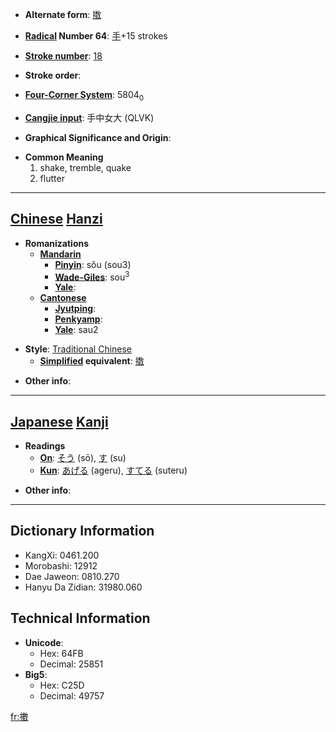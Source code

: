 * '''Alternate form''': [[擞]]

* '''[[Wiktionary:Chinese radical index| Radical]] Number 64''': [[Wiktionary:Chinese radical index 手|手]]+15 strokes

* '''[[Wiktionary:Chinese total strokes index|Stroke number]]''': [[Wiktionary:Chinese total strokes index 18|18]]

* '''Stroke order''': 

* '''[[Wiktionary:Chinese four corner index|Four-Corner System]]''': 5804<sub>0</sub>

* '''[[Wiktionary:Chinese Cangjie index|Cangjie input]]''': 手中女大 (QLVK)

* '''Graphical Significance and Origin''': 

* '''Common Meaning'''
*#shake, tremble, quake
*# flutter


----

== [[Chinese]] [[Hanzi]] ==

* '''Romanizations'''
** '''[[Mandarin]]'''
*** '''[[Pinyin]]''': sǒu (sou3)
*** '''[[Wade-Giles]]''': sou<sup>3</sup>
*** '''[[Yale]]''': 
** '''[[Cantonese]]'''
*** '''[[Jyutping]]''':
*** '''[[Penkyamp]]''': 
*** '''[[Yale]]''': sau2

* '''Style''': [[Traditional Chinese]] 
** '''[[Simplified Chinese|Simplified]] equivalent''': [[擞]]

* '''Other info''': 

----

== [[Japanese]] [[Kanji]] ==

* '''Readings'''
** '''[[On]]''': [[そう]] (sō), [[す]] (su)
** '''[[Kun]]''': [[あげる]] (ageru), [[すてる]] (suteru)

* '''Other info''':  

----

== Dictionary Information ==

* KangXi: 0461.200
* Morobashi: 12912
* Dae Jaweon: 0810.270
* Hanyu Da Zidian: 31980.060

== Technical Information ==

* '''Unicode''':
** Hex: 64FB
** Decimal: 25851
* '''Big5''':
** Hex: C25D
** Decimal: 49757

[[fr:擻]]